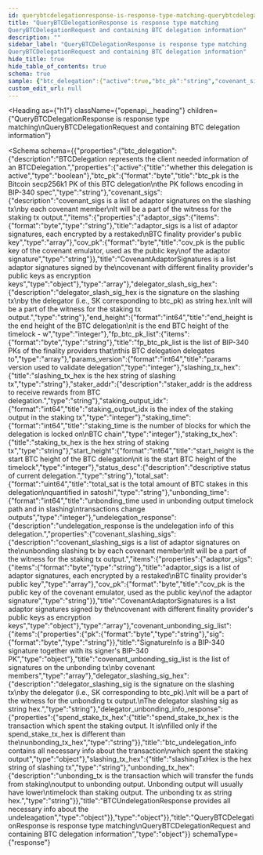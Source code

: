 ```yaml
---
id: querybtcdelegationresponse-is-response-type-matching-querybtcdelegationrequest-and-containing-btc-delegation-information
title: "QueryBTCDelegationResponse is response type matching
QueryBTCDelegationRequest and containing BTC delegation information"
description: ""
sidebar_label: "QueryBTCDelegationResponse is response type matching
QueryBTCDelegationRequest and containing BTC delegation information"
hide_title: true
hide_table_of_contents: true
schema: true
sample: {"btc_delegation":{"active":true,"btc_pk":"string","covenant_sigs":[{"adaptor_sigs":["string"],"cov_pk":"string"}],"delegator_slash_sig_hex":"string","end_height":0,"fp_btc_pk_list":["string"],"params_version":0,"slashing_tx_hex":"string","staker_addr":"string","staking_output_idx":0,"staking_time":0,"staking_tx_hex":"string","start_height":0,"status_desc":"string","total_sat":"string","unbonding_time":0,"undelegation_response":{"covenant_slashing_sigs":[{"adaptor_sigs":["string"],"cov_pk":"string"}],"covenant_unbonding_sig_list":[{"pk":"string","sig":"string"}],"delegator_slashing_sig_hex":"string","delegator_unbonding_info_response":{"spend_stake_tx_hex":"string"},"slashing_tx_hex":"string","unbonding_tx_hex":"string"}}}
custom_edit_url: null
---
```



<Heading
  as={"h1"}
  className={"openapi__heading"}
  children={"QueryBTCDelegationResponse is response type matching\nQueryBTCDelegationRequest and containing BTC delegation information"}
>
</Heading>





<Schema
  schema={{"properties":{"btc_delegation":{"description":"BTCDelegation represents the client needed information of an BTCDelegation.","properties":{"active":{"title":"whether this delegation is active","type":"boolean"},"btc_pk":{"format":"byte","title":"btc_pk is the Bitcoin secp256k1 PK of this BTC delegation\nthe PK follows encoding in BIP-340 spec","type":"string"},"covenant_sigs":{"description":"covenant_sigs is a list of adaptor signatures on the slashing tx\nby each covenant member\nIt will be a part of the witness for the staking tx output.","items":{"properties":{"adaptor_sigs":{"items":{"format":"byte","type":"string"},"title":"adaptor_sigs is a list of adaptor signatures, each encrypted by a restaked\nBTC finality provider's public key","type":"array"},"cov_pk":{"format":"byte","title":"cov_pk is the public key of the covenant emulator, used as the public key\nof the adaptor signature","type":"string"}},"title":"CovenantAdaptorSignatures is a list adaptor signatures signed by the\ncovenant with different finality provider's public keys as encryption keys","type":"object"},"type":"array"},"delegator_slash_sig_hex":{"description":"delegator_slash_sig_hex is the signature on the slashing tx\nby the delegator (i.e., SK corresponding to btc_pk) as string hex.\nIt will be a part of the witness for the staking tx output.","type":"string"},"end_height":{"format":"int64","title":"end_height is the end height of the BTC delegation\nit is the end BTC height of the timelock - w","type":"integer"},"fp_btc_pk_list":{"items":{"format":"byte","type":"string"},"title":"fp_btc_pk_list is the list of BIP-340 PKs of the finality providers that\nthis BTC delegation delegates to","type":"array"},"params_version":{"format":"int64","title":"params version used to validate delegation","type":"integer"},"slashing_tx_hex":{"title":"slashing_tx_hex is the hex string of slashing tx","type":"string"},"staker_addr":{"description":"staker_addr is the address to receive rewards from BTC delegation.","type":"string"},"staking_output_idx":{"format":"int64","title":"staking_output_idx is the index of the staking output in the staking tx","type":"integer"},"staking_time":{"format":"int64","title":"staking_time is the number of blocks for which the delegation is locked on\nBTC chain","type":"integer"},"staking_tx_hex":{"title":"staking_tx_hex is the hex string of staking tx","type":"string"},"start_height":{"format":"int64","title":"start_height is the start BTC height of the BTC delegation\nit is the start BTC height of the timelock","type":"integer"},"status_desc":{"description":"descriptive status of current delegation.","type":"string"},"total_sat":{"format":"uint64","title":"total_sat is the total amount of BTC stakes in this delegation\nquantified in satoshi","type":"string"},"unbonding_time":{"format":"int64","title":"unbonding_time used in unbonding output timelock path and in slashing\ntransactions change outputs","type":"integer"},"undelegation_response":{"description":"undelegation_response is the undelegation info of this delegation.","properties":{"covenant_slashing_sigs":{"description":"covenant_slashing_sigs is a list of adaptor signatures on the\nunbonding slashing tx by each covenant member\nIt will be a part of the witness for the staking tx output.","items":{"properties":{"adaptor_sigs":{"items":{"format":"byte","type":"string"},"title":"adaptor_sigs is a list of adaptor signatures, each encrypted by a restaked\nBTC finality provider's public key","type":"array"},"cov_pk":{"format":"byte","title":"cov_pk is the public key of the covenant emulator, used as the public key\nof the adaptor signature","type":"string"}},"title":"CovenantAdaptorSignatures is a list adaptor signatures signed by the\ncovenant with different finality provider's public keys as encryption keys","type":"object"},"type":"array"},"covenant_unbonding_sig_list":{"items":{"properties":{"pk":{"format":"byte","type":"string"},"sig":{"format":"byte","type":"string"}},"title":"SignatureInfo is a BIP-340 signature together with its signer's BIP-340 PK","type":"object"},"title":"covenant_unbonding_sig_list is the list of signatures on the unbonding tx\nby covenant members","type":"array"},"delegator_slashing_sig_hex":{"description":"delegator_slashing_sig is the signature on the slashing tx\nby the delegator (i.e., SK corresponding to btc_pk).\nIt will be a part of the witness for the unbonding tx output.\nThe delegator slashing sig as string hex.","type":"string"},"delegator_unbonding_info_response":{"properties":{"spend_stake_tx_hex":{"title":"spend_stake_tx_hex is the transaction which spent the staking output. It is\nfilled only if the spend_stake_tx_hex is different than the\nunbonding_tx_hex","type":"string"}},"title":"btc_undelegation_info contains all necessary info about the transaction\nwhich spent the staking output","type":"object"},"slashing_tx_hex":{"title":"slashingTxHex is the hex string of slashing tx","type":"string"},"unbonding_tx_hex":{"description":"unbonding_tx is the transaction which will transfer the funds from staking\noutput to unbonding output. Unbonding output will usually have lower\ntimelock than staking output. The unbonding tx as string hex.","type":"string"}},"title":"BTCUndelegationResponse provides all necessary info about the undeleagation","type":"object"}},"type":"object"}},"title":"QueryBTCDelegationResponse is response type matching\nQueryBTCDelegationRequest and containing BTC delegation information","type":"object"}}
  schemaType={"response"}
>
  
</Schema>
            